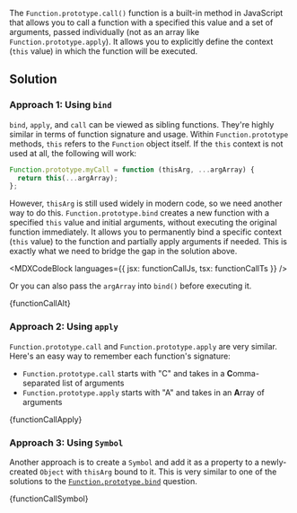 

The `Function.prototype.call()` function is a built-in method in JavaScript that allows you to call a function with a specified this value and a set of arguments, passed individually (not as an array like `Function.prototype.apply`). It allows you to explicitly define the context (`this` value) in which the function will be executed.

## Solution

### Approach 1: Using `bind`

`bind`, `apply`, and `call` can be viewed as sibling functions. They're highly similar in terms of function signature and usage. Within `Function.prototype` methods, `this` refers to the `Function` object itself. If the `this` context is not used at all, the following will work:

```js
Function.prototype.myCall = function (thisArg, ...argArray) {
  return this(...argArray);
};
```

However, `thisArg` is still used widely in modern code, so we need another way to do this. `Function.prototype.bind` creates a new function with a specified `this` value and initial arguments, without executing the original function immediately. It allows you to permanently bind a specific context (`this` value) to the function and partially apply arguments if needed. This is exactly what we need to bridge the gap in the solution above.

<MDXCodeBlock languages={{ jsx: functionCallJs, tsx: functionCallTs }} />

Or you can also pass the `argArray` into `bind()` before executing it.

<MDXCodeBlock>{functionCallAlt}</MDXCodeBlock>

### Approach 2: Using `apply`

`Function.prototype.call` and `Function.prototype.apply` are very similar. Here's an easy way to remember each function's signature:

- `Function.prototype.call` starts with "C" and takes in a **C**omma-separated list of arguments
- `Function.prototype.apply` starts with "A" and takes in an **A**rray of arguments

<MDXCodeBlock>{functionCallApply}</MDXCodeBlock>

### Approach 3: Using `Symbol`

Another approach is to create a `Symbol` and add it as a property to a newly-created `Object` with `thisArg` bound to it. This is very similar to one of the solutions to the [`Function.prototype.bind`](/questions/javascript/function-bind) question.

<MDXCodeBlock>{functionCallSymbol}</MDXCodeBlock>
